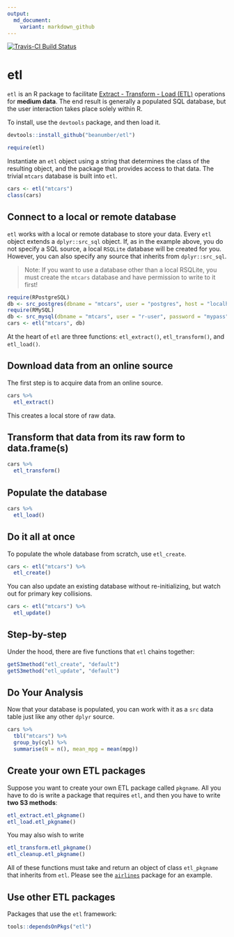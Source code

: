 ```yaml
---
output:
  md_document:
    variant: markdown_github
---
```


[![Travis-CI Build Status](https://travis-ci.org/beanumber/etl.svg?branch=master)](https://travis-ci.org/beanumber/etl)

# etl
`etl` is an R package to facilitate [Extract - Transform - Load (ETL)](https://en.wikipedia.org/wiki/Extract,_transform,_load) operations for **medium data**. The end result is generally a populated SQL database, but the user interaction takes place solely within R.

To install, use the `devtools` package, and then load it. 

```r
devtools::install_github("beanumber/etl")
```

```r
require(etl)
```

Instantiate an `etl` object using a string that determines the class of the resulting object, and the package that provides access to that data. The trivial `mtcars` database is built into `etl`. 

```r
cars <- etl("mtcars")
class(cars)
```

## Connect to a local or remote database

`etl` works with a local or remote database to store your data. Every `etl` object extends a `dplyr::src_sql` object. If, as in the example above, you do not specify a SQL source, a local `RSQLite` database will be created for you. However, you can also specify any source that inherits from `dplyr::src_sql`.

> Note: If you want to use a database other than a local RSQLite, you must create the `mtcars` database and have permission to write to it first!

```r
require(RPostgreSQL)
db <- src_postgres(dbname = "mtcars", user = "postgres", host = "localhost")
require(RMySQL)
db <- src_mysql(dbname = "mtcars", user = "r-user", password = "mypass", host = "localhost")
cars <- etl("mtcars", db)
```

At the heart of `etl` are three functions: `etl_extract()`, `etl_transform()`, and `etl_load()`. 

## Download data from an online source

The first step is to acquire data from an online source. 

```r
cars %>%
  etl_extract()
```

This creates a local store of raw data. 

## Transform that data from its raw form to data.frame(s)

```r
cars %>%
  etl_transform()
```

## Populate the database

```r
cars %>%
  etl_load()
```

## Do it all at once

To populate the whole database from scratch, use `etl_create`. 

```r
cars <- etl("mtcars") %>%
  etl_create()
```

You can also update an existing database without re-initializing, but watch out for primary key collisions.

```r
cars <- etl("mtcars") %>%
  etl_update()
```

## Step-by-step

Under the hood, there are five functions that `etl` chains together:

```r
getS3method("etl_create", "default")
getS3method("etl_update", "default")
```

## Do Your Analysis

Now that your database is populated, you can work with it as a `src` data table just like any other `dplyr` source. 
```r
cars %>%
  tbl("mtcars") %>%
  group_by(cyl) %>%
  summarise(N = n(), mean_mpg = mean(mpg))
```

## Create your own ETL packages

Suppose you want to create your own ETL package called `pkgname`. All you have to do is write a package that requires `etl`, and then you have to write **two S3 methods**:

```r
etl_extract.etl_pkgname()
etl_load.etl_pkgname()
```

You may also wish to write

```r
etl_transform.etl_pkgname()
etl_cleanup.etl_pkgname()
```

All of these functions must take and return an object of class `etl_pkgname` that inherits from `etl`. Please see the [`airlines`](https://github.com/beanumber/airlines) package for an example. 

## Use other ETL packages

Packages that use the `etl` framework:

```r
tools::dependsOnPkgs("etl")
```
